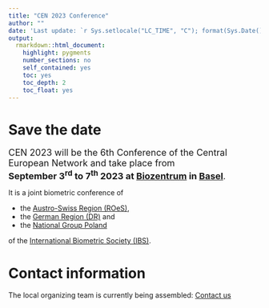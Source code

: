 ```yaml
---
title: "CEN 2023 Conference"
author: ""
date: 'Last update: `r Sys.setlocale("LC_TIME", "C"); format(Sys.Date(), "%d %b %Y")`'
output: 
  rmarkdown::html_document:
    highlight: pygments
    number_sections: no
    self_contained: yes
    toc: yes
    toc_depth: 2
    toc_float: yes
---
```


# Save the date

<font size="4">
CEN 2023 will be the 6th Conference of the Central European Network and take place from <br> 
<b>September $3^\text{rd}$ to $7^\text{th}$ 2023 at [Biozentrum](https://www.biozentrum.unibas.ch) in [Basel](https://www.basel.com)</b>.
</font>

It is a joint biometric conference of

* the [Austro-Swiss Region (ROeS)](https://www.ibs-roes.org),
* the [German Region (DR)](http://www.biometrische-gesellschaft.de) and
* the [National Group Poland](https://ii.uni.wroc.pl/~aba/gpol_ibs.html)

of the [International Biometric Society (IBS)](https://www.biometricsociety.org).


# Contact information
The local organizing team is currently being assembled:
[Contact us](mailto:organizers@cen2023.ch)


